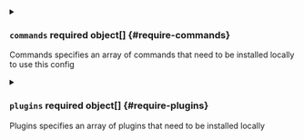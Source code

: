 

<PartialDevspace />



<details className="config-field" data-expandable="true">
<summary>

### `commands` <span className="config-field-required" data-required="false">required</span> <span className="config-field-type">object[]</span> <span className="config-field-default"></span> <span className="config-field-enum"></span> {#require-commands}

Commands specifies an array of commands that need to be installed locally to use this config

</summary>

<PartialCommandsreference />


</details>



<details className="config-field" data-expandable="true">
<summary>

### `plugins` <span className="config-field-required" data-required="false">required</span> <span className="config-field-type">object[]</span> <span className="config-field-default"></span> <span className="config-field-enum"></span> {#require-plugins}

Plugins specifies an array of plugins that need to be installed locally

</summary>

<PartialPluginsreference />


</details>
